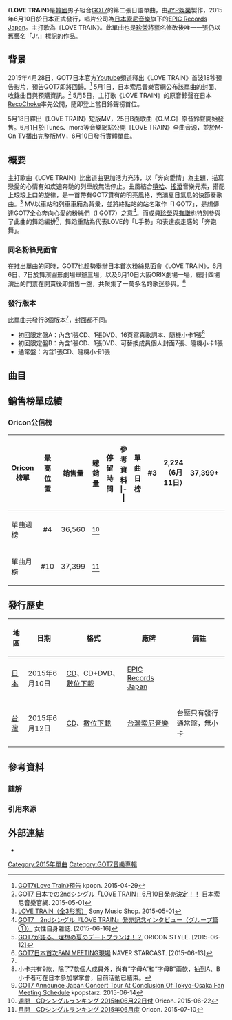 
{{Infobox single
|Name          = LOVE TRAIN
|Cover         = GOT7_LOVE_TRAIN.jpg
|Border        = yes
|Caption       = 通常盤封面
|Artist        = [[GOT7|GOT7]]
|Album         = [[翻天↑覆地|翻天↑覆地]]
|Released      = 2015年6月10日
|Format        = [[CD|CD]]、[[數位音樂下載|數位下載]]
|B-side        = O.M.G
|Recorded      = 2015年
|Genre         = [[日語流行音樂|日語流行音樂]]
|Length        = 15分19秒
|Producer      = [[朴軫永|朴軫永]] "The Asian Soul"
|Label         = [[EPIC_Records_Japan|EPIC Records Japan]]
|Chronology    = [[GOT7|GOT7]]日語單曲
|Last single   = [[AROUND_THE_WORLD|AROUND THE WORLD]]<br> （2014年）
|This single   = '''LOVE TRAIN''' <br>（2015年）
|Next single   = [[LAUGH_LAUGH_LAUGH|LAUGH LAUGH LAUGH]]<br> （2015年）
{{Singles
| Name           = LOVE TRAIN
| Type           = single
| Single 1       = LOVE TRAIN
| Single 1 date  = {{Start date|2015|6|10}}
| Single 2       = O.M.G
| Single 2 date  = {{Start date|2015|6|10}}}}
{{External music video|Type=single|{{YouTube|RF8xDuagWbY|LOVE TRAIN}}}}
}}
《'''LOVE TRAIN'''》是[[韓國|韓國]]男子組合[[GOT7|GOT7]]的第二張日語單曲，由[[JYP娛樂|JYP娛樂]]製作，2015年6月10日於日本正式發行，唱片公司為[[日本索尼音樂|日本索尼音樂]]旗下的[[EPIC_Records_Japan|EPIC Records Japan]]。主打歌為《LOVE TRAIN》。此單曲也是[[朴珍榮|珍榮]]將藝名修改後唯一一張仍以舊藝名「Jr.」標記的作品。

==背景==
2015年4月28日，GOT7日本官方[[Youtube|Youtube]]頻道釋出《LOVE TRAIN》首波18秒預告影片，預告GOT7即將回歸。<ref>[http://kpopn.com/2015/04/29/273120/ GOT7《Love Train》預告] {{Wayback|url=http://kpopn.com/2015/04/29/273120/ |date=20150520070411 }} kpopn. 2015-04-29{{zh}}</ref> 5月1日，日本索尼音樂官網公布該單曲的封面、收錄曲目與預購資訊。<ref>[http://www.sonymusic.co.jp/artist/got7/info/453558 GOT7 日本での2ndシングル「LOVE TRAIN」6月10日発売決定！！] {{Wayback|url=http://www.sonymusic.co.jp/artist/got7/info/453558 |date=20190810104333 }} 日本索尼音樂官網. 2015-05-01{{ja}}</ref> 5月5日，主打歌《LOVE TRAIN》的原音鈴聲在日本[[RecoChoku|RecoChoku]]率先公開，隨即登上當日鈴聲榜首位。

5月18日釋出《LOVE TRAIN》短版MV，25日B面歌曲《O.M.G》原音鈴聲開始發售。6月1日於iTunes、mora等音樂網站公開《LOVE TRAIN》全曲音源，並於M-On TV播出完整版MV，6月10日發行實體單曲。

==概要==
主打歌曲《LOVE TRAIN》比出道曲更加活力充沛，以「奔向愛情」為主題，描寫戀愛的心情有如疾速奔馳的列車般無法停止。曲風結合[[嘻哈|嘻哈]]、[[搖滾|搖滾]]音樂元素，搭配上琅琅上口的旋律，是一首帶有GOT7貫有的明亮風格，充滿夏日氣息的快節奏歌曲。<ref name="love">[http://www.sonymusicshop.jp/m/item/itemShw.php?cd=ESCL-4471 LOVE TRAIN（全3形態）] {{Wayback|url=http://www.sonymusicshop.jp/m/item/itemShw.php?cd=ESCL-4471 |date=20160914095745 }} Sony Music Shop. 2015-05-01{{ja}}</ref> MV以車站和列車車廂為背景，並將終點站的站名取作「I GOT7」，是想傳達GOT7全心奔向心愛的粉絲們（I GOT7）之意<ref>[http://jisin.jp/serial/%E9%9F%93%E6%B5%81%E3%82%A2%E3%82%B8%E3%82%A2%E3%83%B3/K%E2%98%86STAR%20LOVERS/12361 GOT7　2ndシングル『LOVE TRAIN』発売記念インタビュー（グループ篇①）] {{Wayback|url=http://jisin.jp/serial/%E9%9F%93%E6%B5%81%E3%82%A2%E3%82%B8%E3%82%A2%E3%83%B3/K%E2%98%86STAR%20LOVERS/12361 |date=20150619015016 }} 女性自身雜誌. [2015-06-16]{{ja}}</ref>。而成員[[朴珍榮|珍榮]]與[[金有謙|有謙]]也特別參與了此曲的舞蹈編排<ref>[http://www.oricon.co.jp/special/48023/ GOT7が語る、理想の夏のデートプランは！？] {{Wayback|url=http://www.oricon.co.jp/special/48023/ |date=20201019220441 }} ORICON STYLE. [2015-06-12]{{ja}}</ref>，舞蹈重點為代表LOVE的「L手勢」和表達疾走感的「奔跑舞」。
===同名粉絲見面會===
在推出單曲的同時，GOT7也趁勢舉辦日本首次粉絲見面會《LOVE TRAIN》，6月6日、7日於舞濱圓形劇場舉辦三場，以及6月10日大阪ORIX劇場一場，總計四場演出的門票在開賣後即銷售一空，共聚集了一萬多名的歌迷參與。<ref>[http://m.star.naver.com/got7/news/end?id=5338670&langCode=cn GOT7日本首次FAN MEETING現場] {{Wayback|url=http://m.star.naver.com/got7/news/end?id=5338670&langCode=cn |date=20191129010936 }} NAVER STARCAST. [2015-06-13]{{zh}}</ref>

===發行版本===
此單曲共發行3個版本<ref name="love"/>，封面都不同。
*初回限定盤A：內含1張CD、1張DVD、16頁寫真歌詞本、隨機小卡1張<ref group="註">小卡共有9款，除了7款個人成員外，尚有“字母A”和“字母B”兩款，抽到A、B小卡者可在日本參加擊掌會，目前活動已結束。</ref>
*初回限定盤B：內含1張CD、1張DVD、可替換成員個人封面7張、隨機小卡1張
*通常盤：內含1張CD、隨機小卡1張

==曲目==
{{tracklist
| total_length    = 15:19

| title1          = '''LOVE TRAIN'''
| music1          = 橫野康平<br>Yu-ki Kokubo
| lyrics1         = 橫野康平<br>Yu-ki Kokubo<br>Samuelle Soung
| arranger1       = 橫野康平
| producer1       = 
| length1         = 4:08

| title2          = O.M.G
| music2          = Noday<br>Ragoon IM
| lyrics2         = Noday<br>Ragoon IM<br>Yuhki Shirai
| arranger2       = Noday<br>Ragoon IM
| producer2       = 
| length2         = 3:33

| title3          = LOVE TRAIN
| note3           = Instrumental
| music3          = 橫野康平<br>Yu-ki Kokubo
| lyrics3         = 
| arranger3       = 橫野康平
| producer3       = 
| length3         = 4:08

| title4          = O.M.G
| note4           = Instrumental
| music4          = Noday<br>Ragoon IM
| lyrics4         = 
| arranger4       = Noday<br>Ragoon IM
| producer4       = 
| length4         = 3:30

}}
{{tracklist
| collapsed       = yes
| headline        = DVD - 初回限定盤A：
| title1          = LOVE TRAIN[[音樂錄影帶|音樂錄影帶]]
| note1           = 原版
| title2          = LOVE TRAIN音樂錄影帶製作花絮
| note2           = 

}}
{{tracklist
| collapsed       = yes
| headline        = DVD - 初回限定盤B： 
| title1          = LOVE TRAIN音樂錄影帶
| note1           = 舞蹈版
| title2          = LOVE TRAIN練習室影片
| note2           = 正面版
| title3          = LOVE TRAIN練習室影片
| note3           = 特寫版
}}

==銷售榜單成績==
===Oricon公信榜===
{| class="wikitable" style="width:700px;"
|-
! style="text-align:center;"|[[Oricon|Oricon]]榜單
! style="text-align:center;"|最高位置
! style="text-align:center;"|銷售量
! style="text-align:center;"|總銷量
! style="text-align:center;"|停留時間
! style="text-align:center;"|參考資料
|-|
|align="left"|單曲日榜
| style="text-align:center;"|#3
| style="text-align:center;" | 2,224（6月11日）
| style="text-align:center;" rowspan="3"| 37,399+
| style="text-align:center;" rowspan="3"| 3週
| style="text-align:center;" |<ref>[http://www.kpopstarz.com/articles/210404/20150614/got7-japan-tour.htm GOT7 Announce Japan Concert Tour At Conclusion Of Tokyo-Osaka Fan Meeting Schedule] {{Wayback|url=http://www.kpopstarz.com/articles/210404/20150614/got7-japan-tour.htm |date=20190808124709 }} kpopstarz. 2015-06-14{{en}}</ref>
|-
|align="left"|單曲週榜
| style="text-align:center;"|#4
| style="text-align:center;" | 36,560
| style="text-align:center;" |<ref>[http://www.oricon.co.jp/rank/js/w/2015-06-22/ 週間　CDシングルランキング 2015年06月22日付] {{Wayback|url=http://www.oricon.co.jp/rank/js/w/2015-06-22/ |date=20150617164107 }} Oricon. 2015-06-22{{ja}}</ref>
|-
|align="left"|單曲月榜
| style="text-align:center;"|#10
| style="text-align:center;" | 37,399
| style="text-align:center;" |<ref>[http://www.oricon.co.jp/rank/js/m/2015-06/ 月間　CDシングルランキング 2015年06月度] {{Wayback|url=http://www.oricon.co.jp/rank/js/m/2015-06/ |date=20150707063117 }} Oricon. 2015-07-10{{ja}}</ref>
|}

==發行歷史==
{| class="wikitable plainrowheaders"
|-
! scope="col"| 地區 !! 日期 !! 格式 !! 廠牌!! 備註
|-
! scope="row" rowspan="1"| [[日本|日本]]
| 2015年6月10日
| [[CD|CD]]、CD+DVD、[[數位音樂下載|數位下載]]
| [[EPIC_Records_Japan|EPIC Records Japan]]
| 
|-
! scope="row" rowspan="1"| [[台灣|台灣]]
| 2015年6月12日
| [[CD|CD]]、[[數位音樂下載|數位下載]]
| [[台灣索尼音樂|台灣索尼音樂]]
| 台壓只有發行通常盤，無小卡
|}

==參考資料==
===註解===
{{reflist|group=註}}
===引用來源===
{{reflist}}

==外部連結==
* {{YouTube|id = -BV2FunsPi8|title = GOT7 『LOVE TRAIN』預告}}

{{GOT7}}
[[Category:2015年單曲|Category:2015年單曲]]
[[Category:GOT7音樂專輯|Category:GOT7音樂專輯]]